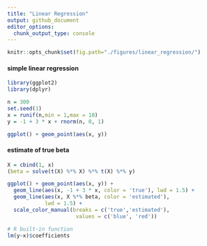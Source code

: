 ```yaml
---
title: "Linear Regression"
output: github_document
editor_options: 
  chunk_output_type: console
---
```


```r
knitr::opts_chunk$set(fig.path="./figures/linear_regression/")
```


#### simple linear regression
```r
library(ggplot2)
library(dplyr)

n = 300
set.seed(1)
x = runif(n,min = 1,max = 10)
y = -1 + 3 * x + rnorm(n, 0, 1)

ggplot() + geom_point(aes(x, y))
```


#### estimate of true beta
```r
X = cbind(1, x)
(beta = solve(t(X) %*% X) %*% t(X) %*% y)

ggplot() + geom_point(aes(x, y)) + 
  geom_line(aes(x, -1 + 3 * x, color = 'true'), lwd = 1.5) + 
  geom_line(aes(x, X %*% beta, color = 'estimated'),
            lwd = 1.5) + 
  scale_color_manual(breaks = c('true','estimated'),
                      values = c('blue', 'red'))

# R built-in function 
lm(y~x)$coefficients

```

